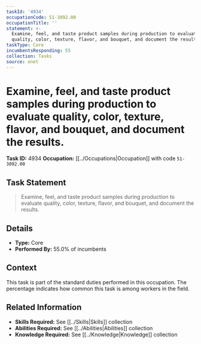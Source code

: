```yaml
---
taskId: '4934'
occupationCode: 51-3092.00
occupationTitle: ''
statement: >-
  Examine, feel, and taste product samples during production to evaluate
  quality, color, texture, flavor, and bouquet, and document the results.
taskType: Core
incumbentsResponding: 55
collection: Tasks
source: onet
---
```

# Examine, feel, and taste product samples during production to evaluate quality, color, texture, flavor, and bouquet, and document the results.

**Task ID:** 4934
**Occupation:** [[../Occupations|Occupation]] with code `51-3092.00`

## Task Statement

> Examine, feel, and taste product samples during production to evaluate quality, color, texture, flavor, and bouquet, and document the results.

## Details

- **Type:** Core
- **Performed By:** 55.0% of incumbents

## Context

This task is part of the standard duties performed in this occupation. The percentage indicates how common this task is among workers in the field.

## Related Information

- **Skills Required:** See [[../Skills|Skills]] collection
- **Abilities Required:** See [[../Abilities|Abilities]] collection
- **Knowledge Required:** See [[../Knowledge|Knowledge]] collection
